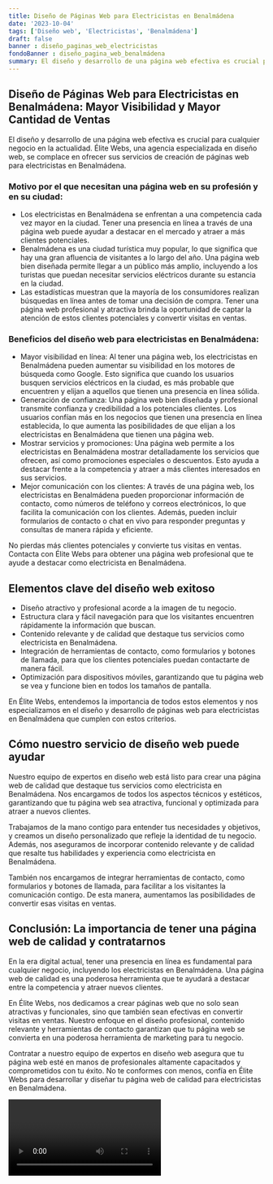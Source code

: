 ```yaml
---
title: Diseño de Páginas Web para Electricistas en Benalmádena
date: '2023-10-04'
tags: ['Diseño web', 'Electricistas', 'Benalmádena']
draft: false
banner : diseño_paginas_web_electricistas
fondoBanner : diseño_pagina_web_benalmádena
summary: El diseño y desarrollo de una página web efectiva es crucial para cualquier negocio en la actualidad. Élite Webs, una agencia especializada en diseño web, se complace en ofrecer sus servicios de creación de páginas web para electricistas en Benalmádena. 
---
```


## Diseño de Páginas Web para Electricistas en Benalmádena: Mayor Visibilidad y Mayor Cantidad de Ventas

El diseño y desarrollo de una página web efectiva es crucial para cualquier negocio en la actualidad. Élite Webs, una agencia especializada en diseño web, se complace en ofrecer sus servicios de creación de páginas web para electricistas en Benalmádena. 

### Motivo por el que necesitan una página web en su profesión y en su ciudad: 

- Los electricistas en Benalmádena se enfrentan a una competencia cada vez mayor en la ciudad. Tener una presencia en línea a través de una página web puede ayudar a destacar en el mercado y atraer a más clientes potenciales. 
- Benalmádena es una ciudad turística muy popular, lo que significa que hay una gran afluencia de visitantes a lo largo del año. Una página web bien diseñada permite llegar a un público más amplio, incluyendo a los turistas que puedan necesitar servicios eléctricos durante su estancia en la ciudad. 
- Las estadísticas muestran que la mayoría de los consumidores realizan búsquedas en línea antes de tomar una decisión de compra. Tener una página web profesional y atractiva brinda la oportunidad de captar la atención de estos clientes potenciales y convertir visitas en ventas. 

### Beneficios del diseño web para electricistas en Benalmádena: 

- Mayor visibilidad en línea: Al tener una página web, los electricistas en Benalmádena pueden aumentar su visibilidad en los motores de búsqueda como Google. Esto significa que cuando los usuarios busquen servicios eléctricos en la ciudad, es más probable que encuentren y elijan a aquellos que tienen una presencia en línea sólida. 
- Generación de confianza: Una página web bien diseñada y profesional transmite confianza y credibilidad a los potenciales clientes. Los usuarios confían más en los negocios que tienen una presencia en línea establecida, lo que aumenta las posibilidades de que elijan a los electricistas en Benalmádena que tienen una página web. 
- Mostrar servicios y promociones: Una página web permite a los electricistas en Benalmádena mostrar detalladamente los servicios que ofrecen, así como promociones especiales o descuentos. Esto ayuda a destacar frente a la competencia y atraer a más clientes interesados en sus servicios. 
- Mejor comunicación con los clientes: A través de una página web, los electricistas en Benalmádena pueden proporcionar información de contacto, como números de teléfono y correos electrónicos, lo que facilita la comunicación con los clientes. Además, pueden incluir formularios de contacto o chat en vivo para responder preguntas y consultas de manera rápida y eficiente. 

No pierdas más clientes potenciales y convierte tus visitas en ventas. Contacta con Élite Webs para obtener una página web profesional que te ayude a destacar como electricista en Benalmádena.

<GifSeo />

<Cta />

## Elementos clave del diseño web exitoso

- Diseño atractivo y profesional acorde a la imagen de tu negocio.
- Estructura clara y fácil navegación para que los visitantes encuentren rápidamente la información que buscan.
- Contenido relevante y de calidad que destaque tus servicios como electricista en Benalmádena.
- Integración de herramientas de contacto, como formularios y botones de llamada, para que los clientes potenciales puedan contactarte de manera fácil.
- Optimización para dispositivos móviles, garantizando que tu página web se vea y funcione bien en todos los tamaños de pantalla.

En Élite Webs, entendemos la importancia de todos estos elementos y nos especializamos en el diseño y desarrollo de páginas web para electricistas en Benalmádena que cumplen con estos criterios.

## Cómo nuestro servicio de diseño web puede ayudar

Nuestro equipo de expertos en diseño web está listo para crear una página web de calidad que destaque tus servicios como electricista en Benalmádena. Nos encargamos de todos los aspectos técnicos y estéticos, garantizando que tu página web sea atractiva, funcional y optimizada para atraer a nuevos clientes.

Trabajamos de la mano contigo para entender tus necesidades y objetivos, y creamos un diseño personalizado que refleje la identidad de tu negocio. Además, nos aseguramos de incorporar contenido relevante y de calidad que resalte tus habilidades y experiencia como electricista en Benalmádena.

También nos encargamos de integrar herramientas de contacto, como formularios y botones de llamada, para facilitar a los visitantes la comunicación contigo. De esta manera, aumentamos las posibilidades de convertir esas visitas en ventas.

## Conclusión: La importancia de tener una página web de calidad y contratarnos

En la era digital actual, tener una presencia en línea es fundamental para cualquier negocio, incluyendo los electricistas en Benalmádena. Una página web de calidad es una poderosa herramienta que te ayudará a destacar entre la competencia y atraer nuevos clientes.

En Élite Webs, nos dedicamos a crear páginas web que no solo sean atractivas y funcionales, sino que también sean efectivas en convertir visitas en ventas. Nuestro enfoque en el diseño profesional, contenido relevante y herramientas de contacto garantizan que tu página web se convierta en una poderosa herramienta de marketing para tu negocio.

Contratar a nuestro equipo de expertos en diseño web asegura que tu página web esté en manos de profesionales altamente capacitados y comprometidos con tu éxito. No te conformes con menos, confía en Élite Webs para desarrollar y diseñar tu página web de calidad para electricistas en Benalmádena.

<Video />

<CtaBot job='Electricistas' city='Benalmádena'/>

<Gmaps query='Benalmádena+españa+maps' />